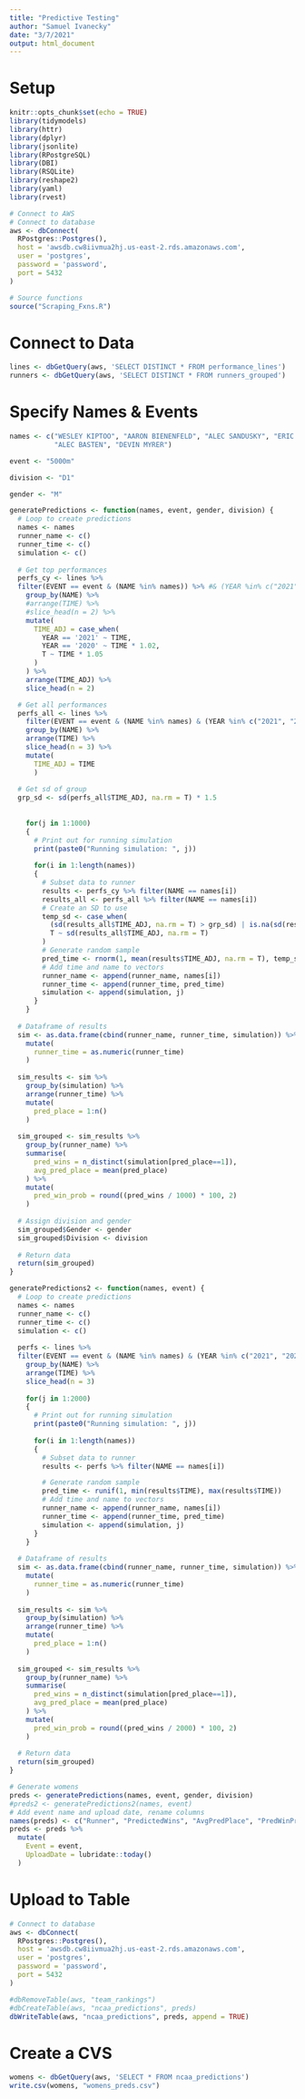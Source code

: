 ```yaml
---
title: "Predictive Testing"
author: "Samuel Ivanecky"
date: "3/7/2021"
output: html_document
---
```


# Setup
```r
knitr::opts_chunk$set(echo = TRUE)
library(tidymodels)
library(httr)
library(dplyr)
library(jsonlite)
library(RPostgreSQL)
library(DBI)
library(RSQLite)
library(reshape2)
library(yaml)
library(rvest)

# Connect to AWS
# Connect to database
aws <- dbConnect(
  RPostgres::Postgres(),
  host = 'awsdb.cw8iivmua2hj.us-east-2.rds.amazonaws.com',
  user = 'postgres',
  password = 'password',
  port = 5432
)

# Source functions
source("Scraping_Fxns.R")
```

# Connect to Data
```r
lines <- dbGetQuery(aws, 'SELECT DISTINCT * FROM performance_lines')
runners <- dbGetQuery(aws, 'SELECT DISTINCT * FROM runners_grouped')
```

# Specify Names & Events
```r
names <- c("WESLEY KIPTOO", "AARON BIENENFELD", "ALEC SANDUSKY", "ERIC HAMER", "AMON KEMBOI", "ADRIAAN WILDSCHUTT", "GILBERT BOIT", "SHEA FOSTER", "JACOB MCLEOD", "BEN VEATCH", "MORGAN BEADLESCOMB", "MATT YOUNG", "COLTON JOHNSEN", "ANDREW JORDAN", 
           "ALEC BASTEN", "DEVIN MYRER")

event <- "5000m"

division <- "D1"

gender <- "M"
```

```r
generatePredictions <- function(names, event, gender, division) {
  # Loop to create predictions
  names <- names
  runner_name <- c()
  runner_time <- c()
  simulation <- c()
  
  # Get top performances
  perfs_cy <- lines %>%
  filter(EVENT == event & (NAME %in% names)) %>% #& (YEAR %in% c("2021", "2020"))) %>%
    group_by(NAME) %>%
    #arrange(TIME) %>%
    #slice_head(n = 2) %>%
    mutate(
      TIME_ADJ = case_when(
        YEAR == '2021' ~ TIME,
        YEAR == '2020' ~ TIME * 1.02,
        T ~ TIME * 1.05
      )
    ) %>%
    arrange(TIME_ADJ) %>%
    slice_head(n = 2)

  # Get all performances
  perfs_all <- lines %>%
    filter(EVENT == event & (NAME %in% names) & (YEAR %in% c("2021", "2020", "2019"))) %>%
    group_by(NAME) %>%
    arrange(TIME) %>%
    slice_head(n = 3) %>%
    mutate(
      TIME_ADJ = TIME
      )
  
  # Get sd of group
  grp_sd <- sd(perfs_all$TIME_ADJ, na.rm = T) * 1.5
    
  
    for(j in 1:1000)
    {
      # Print out for running simulation
      print(paste0("Running simulation: ", j))
      
      for(i in 1:length(names))
      {
        # Subset data to runner
        results <- perfs_cy %>% filter(NAME == names[i])
        results_all <- perfs_all %>% filter(NAME == names[i])
        # Create an SD to use
        temp_sd <- case_when(
          (sd(results_all$TIME_ADJ, na.rm = T) > grp_sd) | is.na(sd(results_all$TIME_ADJ)) ~ grp_sd,
          T ~ sd(results_all$TIME_ADJ, na.rm = T)
        )
        # Generate random sample
        pred_time <- rnorm(1, mean(results$TIME_ADJ, na.rm = T), temp_sd)
        # Add time and name to vectors
        runner_name <- append(runner_name, names[i])
        runner_time <- append(runner_time, pred_time)
        simulation <- append(simulation, j)
      }
    }
  
  # Dataframe of results
  sim <- as.data.frame(cbind(runner_name, runner_time, simulation)) %>%
    mutate(
      runner_time = as.numeric(runner_time)
    )
  
  sim_results <- sim %>%
    group_by(simulation) %>%
    arrange(runner_time) %>%
    mutate(
      pred_place = 1:n()
    )
  
  sim_grouped <- sim_results %>%
    group_by(runner_name) %>%
    summarise(
      pred_wins = n_distinct(simulation[pred_place==1]),
      avg_pred_place = mean(pred_place)
    ) %>%
    mutate(
      pred_win_prob = round((pred_wins / 1000) * 100, 2)
    )
  
  # Assign division and gender
  sim_grouped$Gender <- gender
  sim_grouped$Division <- division
  
  # Return data
  return(sim_grouped)
}
```

```r
generatePredictions2 <- function(names, event) {
  # Loop to create predictions
  names <- names
  runner_name <- c()
  runner_time <- c()
  simulation <- c()
  
  perfs <- lines %>%
  filter(EVENT == event & (NAME %in% names) & (YEAR %in% c("2021", "2020", "2019"))) %>%
    group_by(NAME) %>%
    arrange(TIME) %>%
    slice_head(n = 3)
  
    for(j in 1:2000)
    {
      # Print out for running simulation
      print(paste0("Running simulation: ", j))
      
      for(i in 1:length(names))
      {
        # Subset data to runner
        results <- perfs %>% filter(NAME == names[i])

        # Generate random sample
        pred_time <- runif(1, min(results$TIME), max(results$TIME))
        # Add time and name to vectors
        runner_name <- append(runner_name, names[i])
        runner_time <- append(runner_time, pred_time)
        simulation <- append(simulation, j)
      }
    }
  
  # Dataframe of results
  sim <- as.data.frame(cbind(runner_name, runner_time, simulation)) %>%
    mutate(
      runner_time = as.numeric(runner_time)
    )
  
  sim_results <- sim %>%
    group_by(simulation) %>%
    arrange(runner_time) %>%
    mutate(
      pred_place = 1:n()
    )
  
  sim_grouped <- sim_results %>%
    group_by(runner_name) %>%
    summarise(
      pred_wins = n_distinct(simulation[pred_place==1]),
      avg_pred_place = mean(pred_place)
    ) %>%
    mutate(
      pred_win_prob = round((pred_wins / 2000) * 100, 2)
    )
  
  # Return data
  return(sim_grouped)
}
```


```r
# Generate womens
preds <- generatePredictions(names, event, gender, division)
#preds2 <- generatePredictions2(names, event)
# Add event name and upload date, rename columns
names(preds) <- c("Runner", "PredictedWins", "AvgPredPlace", "PredWinProb", "Gender", "Division")
preds <- preds %>%
  mutate(
    Event = event,
    UploadDate = lubridate::today()
  )
```

##########################################
# Upload to Table
```r
# Connect to database
aws <- dbConnect(
  RPostgres::Postgres(),
  host = 'awsdb.cw8iivmua2hj.us-east-2.rds.amazonaws.com',
  user = 'postgres',
  password = 'password',
  port = 5432
)

#dbRemoveTable(aws, "team_rankings")
#dbCreateTable(aws, "ncaa_predictions", preds)
dbWriteTable(aws, "ncaa_predictions", preds, append = TRUE)
```

# Create a CVS
```r
womens <- dbGetQuery(aws, 'SELECT * FROM ncaa_predictions')
write.csv(womens, "womens_preds.csv")
```

